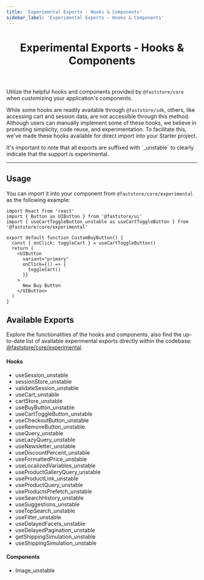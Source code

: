 ```yaml
---
title: 'Experimental Exports - Hooks & Components'
sidebar_label: 'Experimental Exports - Hooks & Components'
---
```



<header>

# Experimental Exports - Hooks & Components

</header>

Utilize the helpful hooks and components provided by `@faststore/core` when customizing your application's components.

While some hooks are readily available through `@faststore/sdk`, others, like accessing cart and session data, are not accessible through this method.
Although users can manually implement some of these hooks, we believe in promoting simplicity, code reuse, and experimentation. To facilitate this, we've made these hooks available for direct import into your Starter project.

<Callout type="warning" emoji="⚠️">
  It's important to note that all exports are suffixed with `_unstable` to
  clearly indicate that the support is experimental.
</Callout>

---

## Usage

You can import it into your component from `@faststore/core/experimental` as the following example:

```tsx copy
import React from 'react'
import { Button as UIButton } from '@faststore/ui'
import { useCartToggleButton_unstable as useCartToggleButton } from '@faststore/core/experimental'

export default function CustomBuyButton() {
  const { onClick: toggleCart } = useCartToggleButton()
  return (
    <UIButton
      variant="primary"
      onClick={() => {
        toggleCart()
      }}
    >
      New Buy Button
    </UIButton>
  )
}
```

## Available Exports

Explore the functionalities of the hooks and components, also find the up-to-date list of available experimental exports directly within the codebase: [@faststore/core/experimental](https://github.com/vtex/faststore/blob/main/packages/core/src/experimental/index.ts).

#### Hooks

- useSession_unstable
- sessionStore_unstable
- validateSession_unstable
- useCart_unstable
- cartStore_unstable
- useBuyButton_unstable
- useCartToggleButton_unstable
- useCheckoutButton_unstable
- useRemoveButton_unstable
- useQuery_unstable
- useLazyQuery_unstable
- useNewsletter_unstable
- useDiscountPercent_unstable
- useFormattedPrice_unstable
- useLocalizedVariables_unstable
- useProductGalleryQuery_unstable
- useProductLink_unstable
- useProductQuery_unstable
- useProductsPrefetch_unstable
- useSearchHistory_unstable
- useSuggestions_unstable
- useTopSearch_unstable
- useFilter_unstable
- useDelayedFacets_unstable
- useDelayedPagination_unstable
- getShippingSimulation_unstable
- useShippingSimulation_unstable

#### Components

- Image_unstable
